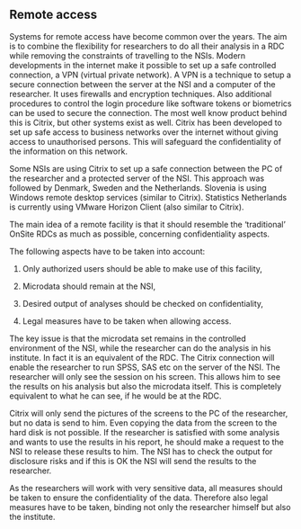 ## Remote access

Systems for remote access have become common over the years. The aim is to combine the flexibility for researchers to do all their analysis in a RDC while removing the constraints of travelling to the NSIs. Modern developments in the internet make it possible to set up a safe controlled connection, a VPN (virtual private network). A VPN is a technique to setup a secure connection between the server at the NSI and a computer of the researcher. It uses firewalls and encryption techniques. Also additional procedures to control the login procedure like software tokens or biometrics can be used to secure the connection. The most well know product behind this is Citrix, but other systems exist as well. Citrix has been developed to set up safe access to business networks over the internet without giving access to unauthorised persons. This will safeguard the confidentiality of the information on this network.

Some NSIs are using Citrix to set up a safe connection between the PC of the researcher and a protected server of the NSI. This approach was followed by Denmark, Sweden and the Netherlands. Slovenia is using Windows remote desktop services (similar to Citrix). Statistics Netherlands is currently using VMware Horizon Client (also similar to Citrix).

The main idea of a remote facility is that it should resemble the 'traditional' OnSite RDCs as much as possible, concerning confidentiality aspects.

The following aspects have to be taken into account:

1. Only authorized users should be able to make use of this facility,

2. Microdata should remain at the NSI,

3. Desired output of analyses should be checked on confidentiality,

4. Legal measures have to be taken when allowing access.

The key issue is that the microdata set remains in the controlled environment of the NSI, while the researcher can do the analysis in his institute. In fact it is an equivalent of the RDC. The Citrix connection will enable the researcher to run SPSS, SAS etc on the server of the NSI. The researcher will only see the session on his screen. This allows him to see the results on his analysis but also the microdata itself. This is completely equivalent to what he can see, if he would be at the RDC.

Citrix will only send the pictures of the screens to the PC of the researcher, but no data is send to him. Even copying the data from the screen to the hard disk is not possible. If the researcher is satisfied with some analysis and wants to use the results in his report, he should make a request to the NSI to release these results to him. The NSI has to check the output for disclosure risks and if this is OK the NSI will send the results to the researcher.

As the researchers will work with very sensitive data, all measures should be taken to ensure the confidentiality of the data. Therefore also legal measures have to be taken, binding not only the researcher himself but also the institute.

